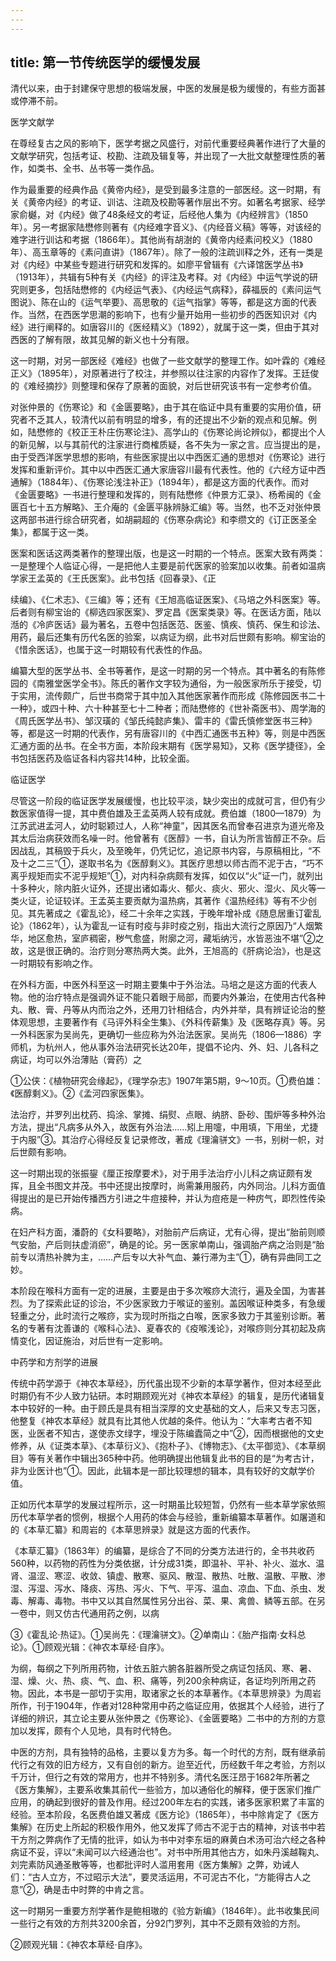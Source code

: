 ```yaml
---
---
---
```

title: 第一节传统医学的缓慢发展
---



清代以来，由于封建保守思想的极端发展，中医的发展是极为缓慢的，有些方面甚或停滞不前。

医学文献学

在尊经复古之风的影响下，医学考据之风盛行，对前代重要经典著作进行了大量的文献学研究，包括考证、校勘、注疏及辑复等，并出现了一大批文献整理性质的著作，如类书、全书、丛书等一类作品。

作为最重要的经典作品《黄帝内经》，是受到最多注意的一部医经。这一时期，有关《黄帝内经》的考证、训诂、注疏及校勘等著作层出不穷。如著名考据家、经学家俞樾，对《内经》做了48条经文的考证，后经他人集为《内经辨言》（1850年）。另一考据家陆懋修则著有《内经难字音义》、《内经音义稿》等等，对该经的难字进行训诂和考据（1866年）。其他尚有胡澍的《黄帝内经素问校义》（1880年）、高玉章等的《素问直讲》（1867年）。除了一般的注疏训释之外，还有一类是对《内经》中某些专题进行研究和发挥的。如廖平曾辑有《六译馆医学丛书》（1913年），共辑有5种有关《内经》的评注及考释。对《内经》中运气学说的研究则更多，包括陆懋修的《内经运气表》、《内经运气病释》，薛福辰的《素问运气图说》、陈在山的《运气举要》、高思敬的《运气指掌》等等，都是这方面的代表作。当然，在西医学思潮的影响下，也有少量开始用一些初步的西医知识对《内经》进行阐释的。如唐容川的《医经精义》（1892），就属于这一类，但由于其对西医的了解有限，故其见解的新义也十分有限。

这一时期，对另一部医经《难经》也做了一些文献学的整理工作。如叶霖的《难经正义》（1895年），对原著进行了校注，并参照以往注家的内容作了发挥。王廷俊的《难经摘抄》则整理和保存了原著的面貌，对后世研究该书有一定参考价值。

对张仲景的《伤寒论》和《金匮要略》，由于其在临证中具有重要的实用价值，研究者不乏其人，较清代以前有明显的增多，有的还提出不少新的观点和见解。例如，陆懋修的《校正王朴庄伤寒论注》、高学山的《伤寒论尚论辨似》，都提出个人的新见解，以与其前代的注家进行商榷质疑，各不失为一家之言。应当提出的是，由于受西洋医学思想的影响，有些医家提出以中西医汇通的思想对《伤寒论》进行发挥和重新评价。其中以中西医汇通大家唐容川最有代表性。他的《六经方证中西通解》（1884年）、《伤寒论浅注补正》（1894年），都是这方面的代表作。而对《金匮要略》一书进行整理和发挥的，则有陆懋修《仲景方汇录》、杨希闽的《金匮百七十五方解略》、王介庵的《金匮平脉辨脉汇编》等。当然，也不乏对张仲景这两部书进行综合研究者，如胡嗣超的《伤寒杂病论》和李缵文的《订正医圣全集》，都属于这一类。

医案和医话这两类著作的整理出版，也是这一时期的一个特点。医案大致有两类：一是整理个人临证心得，一是把他人主要是前代医家的验案加以收集。前者如温病学家王孟英的《王氏医案》。此书包括《回春录》、《正

续编》、《仁术志》、《三编》等；还有《王旭高临证医案》、《马培之外科医案》等。后者则有柳宝诒的《柳选四家医案》、罗定昌《医案类录》等。在医话方面，陆以湉的《冷庐医话》最为著名，五卷中包括医范、医鉴、慎疾、慎药、保生和诊法、用药，最后还集有历代名医的验案，以病证为纲，此书对后世颇有影响。柳宝诒的《惜余医话》，也属于这一时期较有代表性的作品。

编纂大型的医学丛书、全书等著作，是这一时期的另一个特点。其中著名的有陈修园的《南雅堂医学全书》。陈氏的著作文字较为通俗，为一般医家所乐于接受，切于实用，流传颇广，后世书商常于其中加入其他医家著作而形成《陈修园医书二十一种》，或四十种、六十种甚至七十二种者；而陆懋修的《世补斋医书》、周学海的《周氏医学丛书》、邹汉璜的《邹氏纯懿庐集》、雷丰的《雷氏慎修堂医书三种》等，都是这一时期的代表作，另有唐容川的《中西汇通医书五种》等，则是中西医汇通方面的丛书。在全书方面，本阶段末期有《医学易知》，又称《医学捷径》，全书包括医药及临证各科内容共14种，比较全面。

临证医学

尽管这一阶段的临证医学发展缓慢，也比较平淡，缺少突出的成就可言，但仍有少数医家值得一提，其中费伯雄及王孟英两人较有成就。费伯雄（1800—1879）为江苏武进孟河人，幼时聪颖过人，人称“神童”，因其医名而曾奉召进京为道光帝及其太后治病获效而名噪一时。他曾著有《医醇》一书，自认为所言皆醇正不杂。后因战乱，其稿毁于兵火，及至晚年，仍凭记忆，追记原书内容，与原稿相比，“不及十之二三”①，遂取书名为《医醇剩义》。其医疗思想以师古而不泥于古，“巧不离乎规矩而实不泥乎规矩”①，对内科杂病颇有发挥，如仅以“火”证一门，就列出十多种火，除内脏火证外，还提出诸如毒火、郁火、痰火、邪火、湿火、风火等一类火证，论证较详。王孟英主要贡献为温热病，其著作《温热经纬》等有不少创见。其先著成之《霍乱论》，经二十余年之实践，于晚年增补成《随息居重订霍乱论》（1862年），认为霍乱一证有时疫与非时疫之别，指出大流行之原因乃“人烟繁华，地区愈热，室庐稠密，秽气愈盛，附廓之河，藏垢纳污，水皆恶浊不堪”②之故，这是很正确的。治疗则分寒热两大类。此外，王旭高的《肝病论治》，也是这一时期较有影响之作。

在外科方面，中医外科至这一时期主要集中于外治法。马培之是这方面的代表人物。他的治疗特点是强调外证不能只着眼于局部，而要内外兼治，在使用古代各种丸、散、膏、丹等从内而治之外，还用刀针相结合，内外并举，具有辨证论治的整体观思想，主要著作有《马评外科全生集》、《外科传薪集》及《医略存真》等。另一外科医家为吴尚先，更确切一些应称为外治法医家。吴尚先（1806—1886）字师机，为杭州人，他从事外治法研究长达20年，提倡不论内、外、妇、儿各科之病证，均可以外治薄贴（膏药）之

①公侠：《植物研究会缘起》，《理学杂志》1907年第5期，9～10页。①费伯雄：《医醇剩义》。②《孟河四家医集》。

法治疗，并罗列出枕药、捣涂、掌摊、绢熨、点眼、纳脐、卧砂、围炉等多种外治方法，提出“凡病多从外入，故医有外治法……矧上用嚏，中用填，下用坐，尤捷于内服”③。其治疗心得经反复记录修改，著成《理瀹骈文》一书，别树一帜，对后世颇有影响。

这一时期出现的张振鋆《厘正按摩要术》，对于用手法治疗小儿科之病证颇有发挥，且全书图文并茂。书中还提出按摩时，尚需兼用服药，内外同治。儿科方面值得提出的是已开始传播西方引进之牛痘接种，并认为痘疮是一种疠气，即烈性传染病。

在妇产科方面，潘蔚的《女科要略》，对胎前产后病证，尤有心得，提出“胎前则顺气安胎，产后则扶虚消瘀”，确是的论。另一医家单南山，强调胎产病之治则是“胎前专以清热补脾为主，……产后专以大补气血、兼行滞为主”①，确有异曲同工之妙。

本阶段在喉科方面有一定的进展，主要是由于多次喉痧大流行，遍及全国，为害甚烈。为了探索此证的诊治，不少医家致力于喉证的鉴别。盖因喉证种类多，有急缓轻重之分，此时流行之喉痧，实为现时所指之白喉，医家多致力于其鉴别诊断。著名的专著有沈善谦的《喉科心法》、夏春农的《疫喉浅论》，对喉痧则分其初起及病情变化，因证施治，对后世有一定影响。

中药学和方剂学的进展

传统中药学源于《神农本草经》，历代虽出现不少新的本草学著作，但对本经至此时期仍有不少人致力钻研。本时期顾观光对《神农本草经》的辑复，是历代诸辑复本中较好的一种。由于顾氏是具有相当深厚的文史基础的文人，后来又专志习医，他整复《神农本草经》就具有比其他人优越的条件。他认为：“大率考古者不知医，业医者不知古，遂使赤文绿字，埋没于陈编蠹简之中”②，因而根据他的文史修养，从《证类本草》、《本草衍义》、《抱朴子》、《博物志》、《太平御览》、《本草纲目》等有关著作中辑出365种中药。他明确提出他辑复此书的目的是“为考古计，非为业医计也”①。因此，此辑本是一部比较理想的辑本，具有较好的文献学价值。

正如历代本草学的发展过程所示，这一时期虽比较短暂，仍然有一些本草学家依照历代本草学者的惯例，根据个人用药的体会与经验，重新编纂本草著作。如屠道和的《本草汇纂》和周岩的《本草思辨录》就是这方面的代表作。

《本草汇纂》（1863年）的编纂，是综合了不同的分类方法进行的，全书共收药560种，以药物的药性为分类依据，计分成31类，即温补、平补、补火、滋水、温肾、温涩、寒涩、收敛、镇虚、散寒、驱风、散湿、散热、吐散、温散、平散、渗湿、泻湿、泻水、降痰、泻热、泻火、下气、平泻、温血、凉血、下血、杀虫、发毒、解毒、毒物。书中又以其自然属性另分出谷、菜、果、禽兽、鳞等五部。在另一卷中，则又仿古代通用药之例，以病

③《霍乱论·热证》。①吴尚先：《理瀹骈文》。②单南山：《胎产指南·女科总论》。①顾观光辑：《神农本草经·自序》。

为纲，每纲之下列所用药物，计依五脏六腑各脏器所受之病证包括风、寒、暑、湿、燥、火、热、痰、气、血、积、痛等，列200余种病证，各证均列所用之药物。因此，本书是一部切于实用，取诸家之长的本草著作。《本草思辨录》为周岩所作，刊于1904年，作者对128种常用中药之临证应用，依据其个人经验，进行了详细的辨识，其立论主要从张仲景之《伤寒论》、《金匮要略》二书中的方剂的方意加以发挥，颇有个人见地，具有时代特色。

中医的方剂，具有独特的品格，主要以复方为多。每一个时代的方剂，既有继承前代行之有效的旧方经方，又有自创的新方。迨至近代，历经数千年之考验，方剂以千万计，但行之有效的常用方，也并不特别多。清代名医汪昂于1682年所著之《医方集解》，主要系收集其前代一些验方，加以通俗化的解释，便于医家们推广应用，的确起到很好的普及作用。经过200年左右的实践，诸多医家积累了丰富的经验。至本阶段，名医费伯雄又著成《医方论》（1865年），书中除肯定了《医方集解》在历史上所起的积极作用外，他又发挥了师古不泥于古的精神，对该书中若干方剂之弊病作了无情的批评，如认为书中对李东垣的麻黄白术汤可治六经之各种病证不妥，评以“未闻可以六经通治也”。对书中所用其他古方，如朱丹溪越鞠丸、刘完素防风通圣散等等，也都批评时人滥用套用《医方集解》之弊，劝诫人们：“古人立方，不过昭示大法”，要灵活运用，不可泥古不化，“方能得古人之意”②，确是击中时弊的中肯之言。

这一时期另一重要方剂学著作是鲍相璈的《验方新编》（1846年）。此书收集民间一些行之有效的方剂共3200余首，分92门罗列，其中不乏颇有效验的方剂。

②顾观光辑：《神农本草经·自序》。